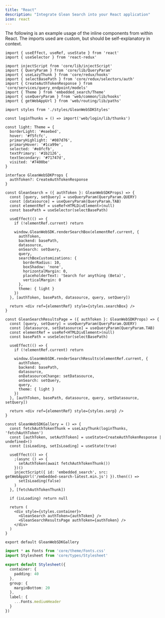 ```yaml
---
title: "React"
description: "Integrate Glean Search into your React application"
icon: react
---
```


The following is an example usage of the inline components from within React.
The imports used are custom, but should be self-explanatory in context.

<CodeGroup>

```tsx GleanWebSDKGallery.tsx
import { useEffect, useRef, useState } from 'react'
import { useSelector } from 'react-redux'

import injectScript from 'core/lib/injectScript'
import { QueryParam } from 'core/lib/QueryParam'
import { useLazyThunk } from 'core/redux/hooks'
import { selectBasePath } from 'core/redux/selectors/auth'
import { CreateAuthTokenResponse } from 'core/services/query_endpoint/models'
import { Theme } from 'embedded_search/Theme'
import { useQueryParam } from 'web/common/lib/hooks'
import { getWebAppUrl } from 'web/routing/lib/paths'

import styles from './styles/GleanWebSDKStyles'

const loginThunks = () => import('web/login/lib/thunks')

const light: Theme = {
  borderLight: '#eaebed',
  hover: '#f5fcfc',
  primaryHighlight: '#087d76',
  primaryHover: '#1ca99e',
  selected: '#e8fcfb',
  textPrimary: '#1b2126',
  textSecondary: '#71747d',
  visited: '#7400be'
}

interface GleanWebSDKProps {
  authToken?: CreateAuthTokenResponse
}

const GleanSearch = ({ authToken }: GleanWebSDKProps) => {
  const [query, setQuery] = useQueryParam(QueryParam.QUERY)
  const [datasource] = useQueryParam(QueryParam.TAB)
  const elementRef = useRef<HTMLDivElement>(null)
  const basePath = useSelector(selectBasePath)

  useEffect(() => {
    if (!elementRef.current) return

    window.GleanWebSDK.renderSearchBox(elementRef.current, {
      authToken,
      backend: basePath,
      datasource,
      onSearch: setQuery,
      query,
      searchBoxCustomizations: {
        borderRadius: 10,
        boxShadow: 'none',
        horizontalMargin: 0,
        placeholderText: 'Search for anything (Beta)',
        verticalMargin: 0
      },
      theme: { light }
    })
  }, [authToken, basePath, datasource, query, setQuery])

  return <div ref={elementRef} style={styles.searchBox} />
}

const GleanSearchResultsPage = ({ authToken }: GleanWebSDKProps) => {
  const [query, setQuery] = useQueryParam(QueryParam.QUERY)
  const [datasource, setDatasource] = useQueryParam(QueryParam.TAB)
  const elementRef = useRef<HTMLDivElement>(null)
  const basePath = useSelector(selectBasePath)

  useEffect(() => {
    if (!elementRef.current) return

    window.GleanWebSDK.renderSearchResults(elementRef.current, {
      authToken,
      backend: basePath,
      datasource,
      onDatasourceChange: setDatasource,
      onSearch: setQuery,
      query,
      theme: { light }
    })
  }, [authToken, basePath, datasource, query, setDatasource, setQuery])

  return <div ref={elementRef} style={styles.serp} />
}

const GleanWebSDKGallery = () => {
  const fetchAuthTokenThunk = useLazyThunk(loginThunks, 'fetchAuthToken')
  const [authToken, setAuthToken] = useState<CreateAuthTokenResponse | undefined>()
  const [isLoading, setIsLoading] = useState(true)

  useEffect(() => {
    ;(async () => {
      setAuthToken(await fetchAuthTokenThunk())
    })()
    injectScript({ id: 'embedded_search', src: getWebAppUrl('/embedded-search-latest.min.js') }).then(() =>
      setIsLoading(false)
    )
  }, [fetchAuthTokenThunk])

  if (isLoading) return null

  return (
    <div style={styles.container}>
      <GleanSearch authToken={authToken} />
      <GleanSearchResultsPage authToken={authToken} />
    </div>
  )
}

export default GleanWebSDKGallery
```

```ts styles/GleanWebSDKGalleryStyles.ts
import * as Fonts from 'core/theme/Fonts.css'
import Stylesheet from 'core/types/Stylesheet'

export default Stylesheet({
  container: {
    padding: 40
  },
  group: {
    marginBottom: 20
  },
  label: {
    ...Fonts.mediumHeader
  }
})

```
</CodeGroup>
